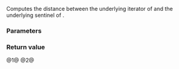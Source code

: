 {{title|operator-{{small|(ranges::elements_view::''sentinel'')}}}}
{{cpp/ranges/elements_view/navbar}}

{{dcl begin}}
{{dcl|num=1|since=c++20|
template&lt; bool OtherConst &gt;
    requires std::sized_sentinel_for&lt;ranges::sentinel_t&lt;Base&gt;,
                                     ranges::iterator_t&lt;/*maybe-const*/&lt;OtherConst, V&gt;&gt;&gt;
friend constexpr ranges::range_difference_t&lt;/*maybe-const*/&lt;OtherConst, V&gt;&gt;
    operator-( const /*iterator*/&lt;OtherConst&gt;&amp; x, const /*sentinel*/&amp; y );
}}
{{dcl|num=2|since=c++20|
template&lt; bool OtherConst &gt;
    requires std::sized_sentinel_for&lt;ranges::sentinel_t&lt;Base&gt;,
                                     ranges::iterator_t&lt;/*maybe-const*/&lt;OtherConst, V&gt;&gt;&gt;
friend constexpr ranges::range_difference_t&lt;/*maybe-const*/&lt;OtherConst, V&gt;&gt;
    operator-( const /*sentinel*/&amp; y, const /*iterator*/&lt;OtherConst&gt;&amp; x );
}}
{{dcl end}}

Computes the distance between the underlying iterator of {{c|x}} and the underlying sentinel of {{c|y}}.

{{cpp/hidden friend|{{tt|elements_view::''sentinel''}}|plural=yes|tmpl=yes}}

===Parameters===
{{par begin}}
{{par|x|an [[cpp/ranges/elements_view/iterator|iterator]]}}
{{par|y|a sentinel}}
{{par end}}

===Return value===
@1@ {{c|x.base() - y.base()}}
@2@ {{c|y.base() - x.base()}}

{{langlinks|de|es|ja|ru|zh}}